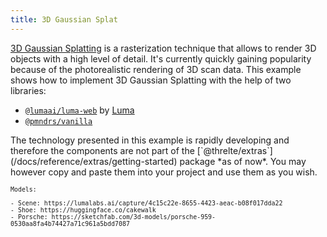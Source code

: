 ```yaml
---
title: 3D Gaussian Splat
---
```


[3D Gaussian Splatting](https://huggingface.co/blog/gaussian-splatting) is a
rasterization technique that allows to render 3D objects with a high level of
detail. It's currently quickly gaining popularity because of the photorealistic
rendering of 3D scan data. This example shows how to implement 3D Gaussian
Splatting with the help of two libraries:

- [`@lumaai/luma-web`](https://lumalabs.ai/luma-web-library) by [Luma](https://lumalabs.ai/)
- [`@pmndrs/vanilla`](https://github.com/pmndrs/drei-vanilla)

<Tip type="experimental">
  The technology presented in this example is rapidly developing and therefore the components are
  not part of the [`@threlte/extras`](/docs/reference/extras/getting-started) package *as of now*.
  You may however copy and paste them into your project and use them as you wish.
</Tip>

<Example
  path="misc/gaussian-splatting"
  iframe
  showFile="Scene.svelte"
  expandCode
/>

<small>

    Models:

    - Scene: https://lumalabs.ai/capture/4c15c22e-8655-4423-aeac-b08f017dda22
    - Shoe: https://huggingface.co/cakewalk
    - Porsche: https://sketchfab.com/3d-models/porsche-959-0530aa8fa4b74427a71c961a5bdd7087

</small>
